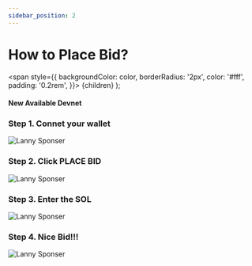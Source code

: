```yaml
---
sidebar_position: 2
---
```


# How to Place Bid?

  <span
    style={{
      backgroundColor: color,
      borderRadius: '2px',
      color: '#fff',
      padding: '0.2rem',
    }}>
    {children}
  </span>
);

#### New Available <Highlight color="#25c2a0">Devnet</Highlight>

### Step 1. Connet your wallet

![Lanny Sponser](/img/nfts/NFT-1.png)

### Step 2. Click **PLACE BID**

![Lanny Sponser](/img/nfts/NFT-2.png)

### Step 3. Enter the SOL

![Lanny Sponser](/img/nfts/NFT-3.png)

### Step 4. Nice Bid!!!

![Lanny Sponser](/img/nfts/NFT-4.png)
